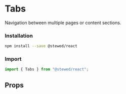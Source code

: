 
# Tabs

Navigation between multiple pages or content sections.

### Installation

```bash
npm install --save @stewed/react
```

### Import

```js
import { Tabs } from "@stewed/react";
```

<Meta of={TabsStories} />

<Stories />

## Props

<ArgTypes of={TabsStories} />
